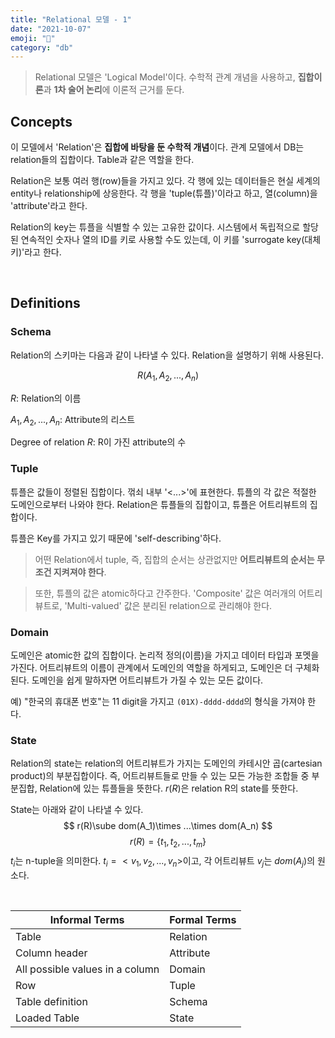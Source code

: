 ```yaml
---
title: "Relational 모델 - 1"
date: "2021-10-07"
emoji: "🤝"
category: "db"
---
```

> Relational 모델은 'Logical Model'이다. 수학적 관계 개념을 사용하고, **집합이론**과 **1차 술어 논리**에 이론적 근거를 둔다.

## Concepts

이 모델에서 'Relation'은 **집합에 바탕을 둔 수학적 개념**이다. 관계 모델에서 DB는 relation들의 집합이다. Table과 같은 역할을 한다. 

Relation은 보통 여러 행(row)들을 가지고 있다. 각 행에 있는 데이터들은 현실 세계의 entity나 relationship에 상응한다. 각 행을 'tuple(튜플)'이라고 하고, 열(column)을 'attribute'라고 한다.

Relation의 key는 튜플을 식별할 수 있는 고유한 값이다. 시스템에서 독립적으로 할당된 연속적인 숫자나 열의 ID를 키로 사용할 수도 있는데, 이 키를 'surrogate key(대체 키)'라고 한다.

<br/>

## Definitions

### Schema

Relation의 스키마는 다음과 같이 나타낼 수 있다. Relation을 설명하기 위해 사용된다.

$$
R(A_1, A_2, ..., A_n)
$$

$R$: Relation의 이름

$A_1, A_2,...,A_n$: Attribute의 리스트

Degree of relation $R$: R이 가진 attribute의 수

### Tuple

튜플은 값들이 정렬된 집합이다. 꺾쇠 내부 '<...>'에 표현한다. 튜플의 각 값은 적절한 도메인으로부터 나와야 한다. Relation은 튜플들의 집합이고, 튜플은 어트리뷰트의 집합이다.

튜플은 Key를 가지고 있기 때문에 'self-describing'하다.

> 어떤 Relation에서 tuple, 즉, 집합의 순서는 상관없지만 **어트리뷰트의 순서는 무조건 지켜져야 한다**.

> 또한, 튜플의 값은 atomic하다고 간주한다. 'Composite' 값은 여러개의 어트리뷰트로, 'Multi-valued' 값은 분리된 relation으로 관리해야 한다.

### Domain

도메인은 atomic한 값의 집합이다. 논리적 정의(이름)을 가지고 데이터 타입과 포멧을 가진다. 어트리뷰트의 이름이 관계에서 도메인의 역할을 하게되고, 도메인은 더 구체화된다. 도메인을 쉽게 말하자면 어트리뷰트가 가질 수 있는 모든 값이다.

예) "한국의 휴대폰 번호"는 11 digit을 가지고 `(01X)-dddd-dddd`의 형식을 가져야 한다.

### State

Relation의 state는 relation의 어트리뷰트가 가지는 도메인의 카테시안 곱(cartesian product)의 부분집합이다. 즉, 어트리뷰트들로 만들 수 있는 모든 가능한 조합들 중 부분집합, Relation에 있는 튜플들을 뜻한다. $r(R)$은 relation R의 state를 뜻한다. 

State는 아래와 같이 나타낼 수 있다.
$$
r(R)\sube dom(A_1)\times ...\times dom(A_n) 
$$
$$
r(R)=\{t_1, t_2, ..., t_m\}
$$
$t_i$는 n-tuple을 의미한다. $t_i=<v_1, v_2, ..., v_n>$이고, 각 어트리뷰트 $v_j$는 $dom(A_j)$의 원소다.

<br/>

| Informal Terms | Formal Terms |
| --- | --- |
| Table | Relation |
| Column header | Attribute |
| All possible values in a column | Domain |
| Row | Tuple |
| Table definition | Schema |
| Loaded Table | State |
